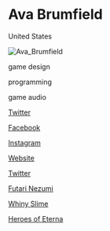 # Ava Brumfield

<Location>

United States

</Location>

![Ava_Brumfield](./directory_images/Ava_Brumfield_v1.webp)

<Skills>

game design

programming

game audio

</Skills>

<Personal>

[Twitter](https://twitter.com/alturos)

[Facebook](https://facebook.com/abuhrae)

[Instagram](https://instagram.com/ava.raelynn)

</Personal>

<Business>

[Website](https://brightmothgames.itch.io)

[Twitter](https://twitter.com/BrightMothGames)

</Business>



<Games>

[Futari Nezumi](https://brightmothgames.itch.io/futari-nezumi)

[Whiny Slime](https://brightmothgames.itch.io/whiny-slime)

[Heroes of Eterna](https://brightmothgames.itch.io/heroes-of-eterna)

</Games>
